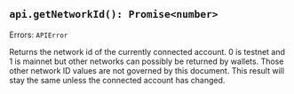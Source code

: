 
## `api.getNetworkId(): Promise<number>`

Errors: `APIError`

Returns the network id of the currently connected account. 0 is testnet and 1 is mainnet but other networks can possibly be returned by wallets. Those other network ID values are not governed by this document. This result will stay the same unless the connected account has changed.

<CaniuseTable api={Api.GetNetworkId}/>